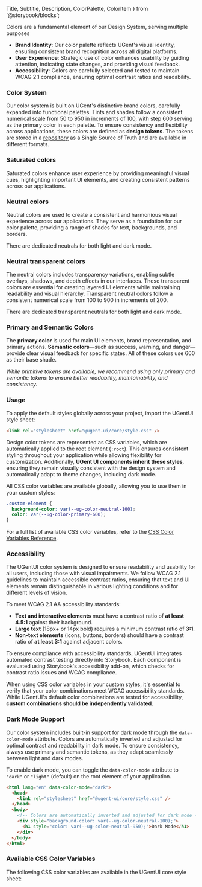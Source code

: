   Title,
  Subtitle,
  Description,
  ColorPalette,
  ColorItem
} from '@storybook/blocks';

<style>
  {`
  .spacing {
    margin-top: var(--ug-spacing-x-large);
  }
  .docblock-colorpalette div:not(.spacing) {
    box-shadow: none !important;
    border-radius: 0px !important;
    border: none !important;
  }
`}
</style>

<Title>Colors</Title>

<Subtitle>
  Colors are a fundamental element of our Design System, serving multiple
  purposes
</Subtitle>

- **Brand Identity**: Our color palette reflects UGent's visual identity, ensuring consistent brand recognition across all digital platforms.
- **User Experience**: Strategic use of color enhances usability by guiding attention, indicating state changes, and providing visual feedback.
- **Accessibility**: Colors are carefully selected and tested to maintain WCAG 2.1 compliance, ensuring optimal contrast ratios and readability.

<div className="spacing"></div>

### Color System

Our color system is built on UGent's distinctive brand colors, carefully expanded into functional palettes. Tints and shades follow a consistent numerical scale from 50 to 950 in increments of 100, with step 600 serving as the primary color in each palette. To ensure consistency and flexibility across applications, these colors are defined as **design tokens**. The tokens are stored in a [repository](https://github.com/ugent/design-tokens) as a Single Source of Truth and are available in different formats.

### Saturated colors

Saturated colors enhance user experience by providing meaningful visual cues, highlighting important UI elements, and creating consistent patterns across our applications.

<SaturatedColors />

<div className="spacing"></div>

### Neutral colors

Neutral colors are used to create a consistent and harmonious visual experience across our applications. They serve as a foundation for our color palette, providing a range of shades for text, backgrounds, and borders.

There are dedicated neutrals for both light and dark mode.

<NeutralColors />

### Neutral transparent colors

The neutral colors includes transparency variations, enabling subtle overlays, shadows, and depth effects in our interfaces. These transparent colors are essential for creating layered UI elements while maintaining readability and visual hierarchy. Transparent neutral colors follow a consistent numerical scale from 100 to 900 in increments of 200.

There are dedicated transparent neutrals for both light and dark mode.

<NeutralTransparentColors />

### Primary and Semantic Colors

The **primary color** is used for main UI elements, brand representation, and primary actions. **Semantic colors**—such as success, warning, and danger—provide clear visual feedback for specific states. All of these colors use 600 as their base shade.

<ColorPalette>
  <ColorItem
    title="Primary"
    subtitle="UGent Blue"
    colors={{ 'ugent.blue.600': 'var(--ug-color-primary-600)' }}
  />
  <ColorItem
    title="Semantic Colors"
    subtitle="UGent Yellow, Mint, Tomato"
    colors={{
      'ugent.yellow.600': 'var(--ug-color-warning-600)',
      'ugent.mint.600': 'var(--ug-color-success-600)',
      'ugent.tomato.600': 'var(--ug-color-danger-600)'
    }}
  />
</ColorPalette>

_While primitive tokens are available, we recommend using only primary and semantic tokens to ensure better readability, maintainability, and consistency._

### Usage

To apply the default styles globally across your project, import the UGentUI style sheet:

```html
<link rel="stylesheet" href="@ugent-ui/core/style.css" />
```

Design color tokens are represented as CSS variables, which are automatically applied to the root element (`:root`). This ensures consistent styling throughout your application while allowing flexibility for customization. Additionally, **UGent UI components inherit these styles**, ensuring they remain visually consistent with the design system and automatically adapt to theme changes, including dark mode.

All CSS color variables are available globally, allowing you to use them in your custom styles:

```css
.custom-element {
  background-color: var(--ug-color-neutral-100);
  color: var(--ug-color-primary-600);
}
```

For a full list of available CSS color variables, refer to the [CSS Color Variables Reference](#available-css-color-variables).

### Accessibility

The UGentUI color system is designed to ensure readability and usability for all users, including those with visual impairments. We follow WCAG 2.1 guidelines to maintain accessible contrast ratios, ensuring that text and UI elements remain distinguishable in various lighting conditions and for different levels of vision.

To meet WCAG 2.1 AA accessibility standards:

- **Text and interactive elements** must have a contrast ratio of **at least 4.5:1** against their background.
- **Large text** (18px+ or 14px bold) requires a minimum contrast ratio of **3:1**.
- **Non-text elements** (icons, buttons, borders) should have a contrast ratio of **at least 3:1** against adjacent colors.

To ensure compliance with accessibility standards, UGentUI integrates automated contrast testing directly into Storybook. Each component is evaluated using Storybook's accessibility add-on, which checks for contrast ratio issues and WCAG compliance.

When using CSS color variables in your custom styles, it's essential to verify that your color combinations meet WCAG accessibility standards. While UGentUI's default color combinations are tested for accessibility, **custom combinations should be independently validated**.

### Dark Mode Support

Our color system includes built-in support for dark mode through the `data-color-mode` attribute. Colors are automatically inverted and adjusted for optimal contrast and readability in dark mode. To ensure consistency, always use primary and semantic tokens, as they adapt seamlessly between light and dark modes.

To enable dark mode, you can toggle the `data-color-mode` attribute to `"dark"` or `"light"` (default) on the root element of your application.

```html
<html lang="en" data-color-mode="dark">
  <head>
    <link rel="stylesheet" href="@ugent-ui/core/style.css" />
  </head>
  <body>
    <!-- Colors are automatically inverted and adjusted for dark mode -->
    <div style="background-color: var(--ug-color-neutral-100);">
      <h1 style="color: var(--ug-color-neutral-950);">Dark Mode</h1>
    </div>
  </body>
</html>
```

### Available CSS Color Variables

The following CSS color variables are available in the UGentUI core style sheet:

<ColorPalette>
  <ColorItem
    title="Primary"
    colors={[
      'var(--ug-color-primary-50)',
      'var(--ug-color-primary-100)',
      'var(--ug-color-primary-200)',
      'var(--ug-color-primary-300)',
      'var(--ug-color-primary-400)',
      'var(--ug-color-primary-500)',
      'var(--ug-color-primary-600)',
      'var(--ug-color-primary-700)',
      'var(--ug-color-primary-800)',
      'var(--ug-color-primary-900)',
      'var(--ug-color-primary-950)'
    ]}
  />
  <ColorItem
    title="Warning"
    colors={[
      'var(--ug-color-warning-50)',
      'var(--ug-color-warning-100)',
      'var(--ug-color-warning-200)',
      'var(--ug-color-warning-300)',
      'var(--ug-color-warning-400)',
      'var(--ug-color-warning-500)',
      'var(--ug-color-warning-600)',
      'var(--ug-color-warning-700)',
      'var(--ug-color-warning-800)',
      'var(--ug-color-warning-900)',
      'var(--ug-color-warning-950)'
    ]}
  />
  <ColorItem
    title="Success"
    colors={[
      'var(--ug-color-success-50)',
      'var(--ug-color-success-100)',
      'var(--ug-color-success-200)',
      'var(--ug-color-success-300)',
      'var(--ug-color-success-400)',
      'var(--ug-color-success-500)',
      'var(--ug-color-success-600)',
      'var(--ug-color-success-700)',
      'var(--ug-color-success-800)',
      'var(--ug-color-success-900)',
      'var(--ug-color-success-950)'
    ]}
  />
  <ColorItem
    title="Danger"
    colors={[
      'var(--ug-color-danger-50)',
      'var(--ug-color-danger-100)',
      'var(--ug-color-danger-200)',
      'var(--ug-color-danger-300)',
      'var(--ug-color-danger-400)',
      'var(--ug-color-danger-500)',
      'var(--ug-color-danger-600)',
      'var(--ug-color-danger-700)',
      'var(--ug-color-danger-800)',
      'var(--ug-color-danger-900)',
      'var(--ug-color-danger-950)'
    ]}
  />
  <ColorItem
    title="Neutral"
    colors={[
      'var(--ug-color-neutral-50)',
      'var(--ug-color-neutral-100)',
      'var(--ug-color-neutral-200)',
      'var(--ug-color-neutral-300)',
      'var(--ug-color-neutral-400)',
      'var(--ug-color-neutral-500)',
      'var(--ug-color-neutral-600)',
      'var(--ug-color-neutral-700)',
      'var(--ug-color-neutral-800)',
      'var(--ug-color-neutral-900)',
      'var(--ug-color-neutral-950)'
    ]}
  />
  <ColorItem
    title="Neutral Alpha"
    colors={[
      'var(--ug-color-neutral-alpha-100)',
      'var(--ug-color-neutral-alpha-300)',
      'var(--ug-color-neutral-alpha-500)',
      'var(--ug-color-neutral-alpha-700)',
      'var(--ug-color-neutral-alpha-900)'
    ]}
  />
  <ColorItem
    title="Neutral One-offs"
    colors={['var(--ug-color-neutral-0)', 'var(--ug-color-neutral-1000)']}
  />
</ColorPalette>
